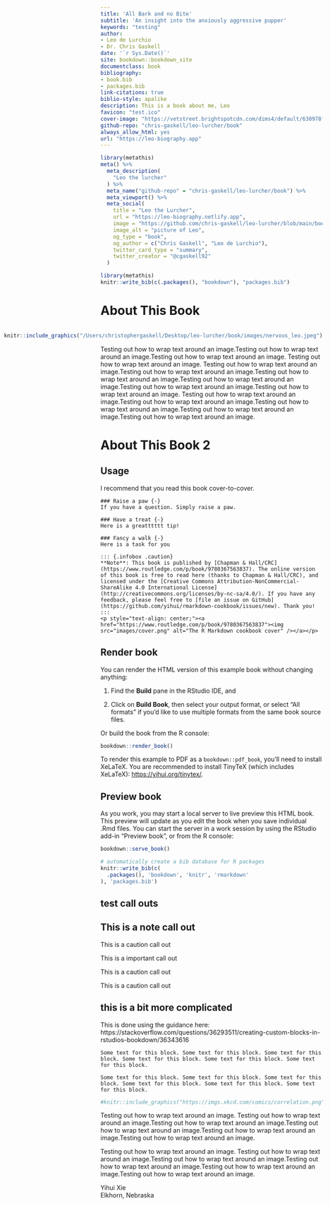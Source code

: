 ```yaml
---
title: 'All Bark and no Bite'
subtitle: 'An insight into the anxiously aggressive pupper'
keywords: "testing" 
author:
- Leo de Lurchio
- Dr. Chris Gaskell
date: '`r Sys.Date()`'
site: bookdown::bookdown_site
documentclass: book
bibliography:
- book.bib
- packages.bib
link-citations: true
biblio-style: apalike
description: This is a book about me, Leo
favicon: "test.ico"
cover-image: "https://vetstreet.brightspotcdn.com/dims4/default/630978f/2147483647/crop/0x0%2B0%2B0/resize/645x380/quality/90/?url=https%3A%2F%2Fvetstreet-brightspot.s3.amazonaws.com%2Fe0%2F88adb0c81f11e09b940050568d6ceb%2Ffile%2FLurcher-3-AP-645km081611.jpg"
github-repo: "chris-gaskell/leo-lurcher/book"
always_allow_html: yes
url: "https://leo-biography.app"
---
```


```r
library(metathis)
meta() %>%
  meta_description(
    "Leo the lurcher"
  ) %>% 
  meta_name("github-repo" = "chris-gaskell/leo-lurcher/book") %>% 
  meta_viewport() %>% 
  meta_social(
    title = "Leo the Lurcher",
    url = "https://leo-biography.netlify.app",
    image = "https://github.com/chris-gaskell/leo-lurcher/blob/main/book/nervous_leo.png?raw=true",
    image_alt = "picture of Leo",
    og_type = "book",
    og_author = c("Chris Gaskell", "Leo de Lurchio"),
    twitter_card_type = "summary",
    twitter_creator = "@cgaskell92"
  )
```


```r
library(metathis)
knitr::write_bib(c(.packages(), "bookdown"), "packages.bib")
```



# About This Book {-}

<div style= "float:right;position: relative; top: 0px;">
```r
knitr::include_graphics("/Users/christophergaskell/Desktop/leo-lurcher/book/images/nervous_leo.jpeg")

```

</div>

Testing out how to wrap text around an image.Testing out how to wrap text around an image.Testing out how to wrap text around an image. Testing out how to wrap text around an image. Testing out how to wrap text around an image.Testing out how to wrap text around an image.Testing out how to wrap text around an image.Testing out how to wrap text around an image.Testing out how to wrap text around an image.Testing out how to wrap text around an image. Testing out how to wrap text around an image.Testing out how to wrap text around an image.Testing out how to wrap text around an image.Testing out how to wrap text around an image.Testing out how to wrap text around an image.

# About This Book 2 {-}

## Usage 

I recommend that you read this book cover-to-cover.

```block
### Raise a paw {-}
If you have a question. Simply raise a paw.
```

```block
### Have a treat {-}
Here is a greatttttt tip!
```

```block
### Fancy a walk {-}
Here is a task for you
```

```asis
::: {.infobox .caution}
**Note**: This book is published by [Chapman & Hall/CRC](https://www.routledge.com/p/book/9780367563837). The online version of this book is free to read here (thanks to Chapman & Hall/CRC), and licensed under the [Creative Commons Attribution-NonCommercial-ShareAlike 4.0 International License](http://creativecommons.org/licenses/by-nc-sa/4.0/). If you have any feedback, please feel free to [file an issue on GitHub](https://github.com/yihui/rmarkdown-cookbook/issues/new). Thank you!
:::
<p style="text-align: center;"><a href="https://www.routledge.com/p/book/9780367563837"><img src="images/cover.png" alt="The R Markdown cookbook cover" /></a></p>
```


## Render book

You can render the HTML version of this example book without changing anything:

1. Find the **Build** pane in the RStudio IDE, and

1. Click on **Build Book**, then select your output format, or select "All formats" if you'd like to use multiple formats from the same book source files.

Or build the book from the R console:

```r
bookdown::render_book()
```

To render this example to PDF as a `bookdown::pdf_book`, you'll need to install XeLaTeX. You are recommended to install TinyTeX (which includes XeLaTeX): <https://yihui.org/tinytex/>.

## Preview book

As you work, you may start a local server to live preview this HTML book. This preview will update as you edit the book when you save individual .Rmd files. You can start the server in a work session by using the RStudio add-in "Preview book", or from the R console:

```r
bookdown::serve_book()
```


```r
# automatically create a bib database for R packages
knitr::write_bib(c(
  .packages(), 'bookdown', 'knitr', 'rmarkdown'
), 'packages.bib')
```

## test call outs

::: {.rmdnote}
## This is a note call out
:::

::: {.rmdcaution}
This is a caution call out
:::

::: {.rmdimportant}
This is a important call out
:::

::: {.rmdtip}
This is a caution call out
:::

::: {.rmdwarning}
This is a caution call out
:::

## this is a bit more complicated

This is done using the guidance here:
https://stackoverflow.com/questions/36293511/creating-custom-blocks-in-rstudios-bookdown/36343616

```block
Some text for this block. Some text for this block. Some text for this block. Some text for this block. Some text for this block. Some text for this block.
```

```block
Some text for this block. Some text for this block. Some text for this block. Some text for this block. Some text for this block. Some text for this block.
```

```r
#knitr::include_graphics("https://imgs.xkcd.com/comics/correlation.png")
```


Testing out how to wrap text around an image. Testing out how to wrap text around an image.Testing out how to wrap text around an image.Testing out how to wrap text around an image.Testing out how to wrap text around an image.Testing out how to wrap text around an image.

\newpage

Testing out how to wrap text around an image. Testing out how to wrap text around an image.Testing out how to wrap text around an image.Testing out how to wrap text around an image.Testing out how to wrap text around an image.Testing out how to wrap text around an image.


::: {.flushright data-latex=""}
Yihui Xie  
Elkhorn, Nebraska
:::



